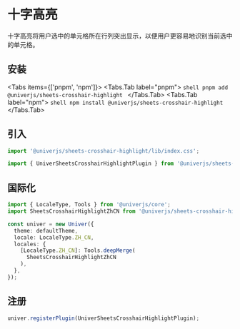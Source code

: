 
# 十字高亮

十字高亮将用户选中的单元格所在行列突出显示，以便用户更容易地识别当前选中的单元格。

## 安装

<Tabs items={['pnpm', 'npm']}>
  <Tabs.Tab label="pnpm">
    ```shell
    pnpm add @univerjs/sheets-crosshair-highlight
    ```
  </Tabs.Tab>
  <Tabs.Tab label="npm">
    ```shell
    npm install @univerjs/sheets-crosshair-highlight
    ```
  </Tabs.Tab>
</Tabs>

## 引入

```typescript
import '@univerjs/sheets-crosshair-highlight/lib/index.css';

import { UniverSheetsCrosshairHighlightPlugin } from '@univerjs/sheets-crosshair-highlight';
```

## 国际化

```typescript
import { LocaleType, Tools } from '@univerjs/core';
import SheetsCrosshairHighlightZhCN from '@univerjs/sheets-crosshair-highlight/locale/zh-CN';

const univer = new Univer({
  theme: defaultTheme,
  locale: LocaleType.ZH_CN,
  locales: {
    [LocaleType.ZH_CN]: Tools.deepMerge(
      SheetsCrosshairHighlightZhCN 
    ),
  },
});
```

## 注册

```typescript
univer.registerPlugin(UniverSheetsCrosshairHighlightPlugin);
```
